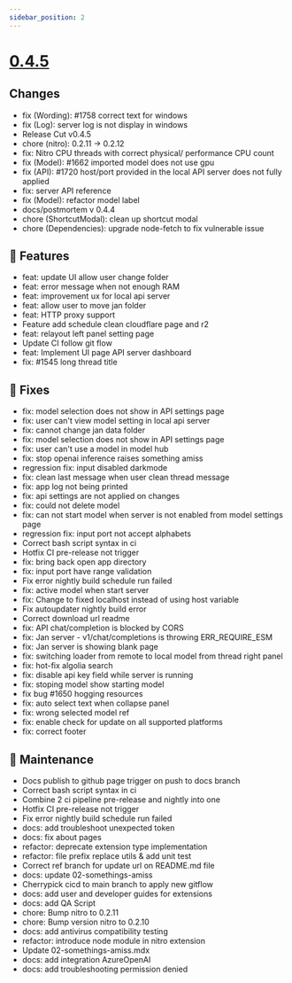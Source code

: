 ```yaml
---
sidebar_position: 2
---
```


# [0.4.5](https://github.com/janhq/jan/releases/tag/v0.4.5)

## Changes

 - fix (Wording): #1758 correct text for windows
 - fix (Log): server log is not display in windows
 - Release Cut v0.4.5
 - chore (nitro): 0.2.11 -> 0.2.12
 - fix: Nitro CPU threads with correct physical/ performance CPU count
 - fix (Model): #1662 imported model does not use gpu
 - fix (API): #1720 host/port provided in the local API server does not fully applied
 - fix: server API reference
 - fix (Model): refactor model label
 - docs/postmortem v 0.4.4
 - chore (ShortcutModal): clean up shortcut modal
 - chore (Dependencies): upgrade node-fetch to fix vulnerable issue

## 🚀 Features

 - feat: update UI allow user change folder
 - feat: error message when not enough RAM
 - feat: improvement ux for local api server
 - feat: allow user to move jan folder
 - feat: HTTP proxy support
 - Feature add schedule clean cloudflare page and r2
 - feat: relayout left panel setting page
 - Update CI follow git flow
 - feat: Implement UI page API server dashboard
 - fix: #1545 long thread title

## 🐛 Fixes

 - fix: model selection does not show in API settings page
 - fix: user can't view model setting in local api server
 - fix: cannot change jan data folder
 - fix: model selection does not show in API settings page
 - fix: user can't use a model in model hub
 - fix: stop openai inference raises something amiss
 - regression fix: input disabled darkmode
 - fix: clean last message when user clean thread message
 - fix: app log not being printed
 - fix: api settings are not applied on changes
 - fix: could not delete model
 - fix: can not start model when server is not enabled from model settings page
 - regression fix: input port not accept alphabets
 - Correct bash script syntax in ci
 - Hotfix CI pre-release not trigger
 - fix: bring back open app directory
 - fix: input port have range validation
 - Fix error nightly build schedule run failed
 - fix: active model when start server
 - fix: Change to fixed localhost instead of using host variable
 - Fix autoupdater nightly build error
 - Correct download url readme
 - fix: API chat/completion is blocked by CORS
 - fix: Jan server - v1/chat/completions is throwing ERR_REQUIRE_ESM
 - fix: Jan server is showing blank page
 - fix: switching loader from remote to local model from thread right panel
 - fix: hot-fix algolia search
 - fix: disable api key field while server is running
 - fix: stoping model show starting model
 - fix bug #1650 hogging resources
 - fix: auto select text when collapse panel
 - fix: wrong selected model ref
 - fix: enable check for update on all supported platforms
 - fix: correct footer

## 🧰 Maintenance

 - Docs publish to github page trigger on push to docs branch
 - Correct bash script syntax in ci
 - Combine 2 ci pipeline pre-release and nightly into one
 - Hotfix CI pre-release not trigger
 - Fix error nightly build schedule run failed
 - docs: add troubleshoot unexpected token
 - docs: fix about pages
 - refactor: deprecate extension type implementation
 - refactor: file prefix replace utils & add unit test
 - Correct ref branch for update url on README.md file
 - docs: update 02-somethings-amiss
 - Cherrypick cicd to main branch to apply new gitflow
 - docs: add user and developer guides for extensions
 - docs: add QA Script
 - chore: Bump nitro to 0.2.11
 - chore: Bump version nitro to 0.2.10
 - docs: add antivirus compatibility testing
 - refactor: introduce node module in nitro extension
 - Update 02-somethings-amiss.mdx
 - docs: add integration AzureOpenAI
 - docs: add troubleshooting permission denied
